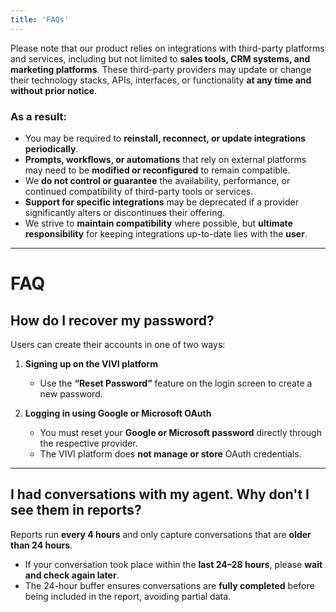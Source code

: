 ```yaml
---
title: 'FAQs'
---
```


Please note that our product relies on integrations with third-party platforms and services, including but not limited to **sales tools, CRM systems, and marketing platforms**. These third-party providers may update or change their technology stacks, APIs, interfaces, or functionality **at any time and without prior notice**.

### As a result:

- You may be required to **reinstall, reconnect, or update integrations periodically**.
- **Prompts, workflows, or automations** that rely on external platforms may need to be **modified or reconfigured** to remain compatible.
- We **do not control or guarantee** the availability, performance, or continued compatibility of third-party tools or services.
- **Support for specific integrations** may be deprecated if a provider significantly alters or discontinues their offering.
- We strive to **maintain compatibility** where possible, but **ultimate responsibility** for keeping integrations up-to-date lies with the **user**.

---

# FAQ

## How do I recover my password?

Users can create their accounts in one of two ways:

1. **Signing up on the VIVI platform**  
   - Use the **“Reset Password”** feature on the login screen to create a new password.

2. **Logging in using Google or Microsoft OAuth**  
   - You must reset your **Google or Microsoft password** directly through the respective provider.  
   - The VIVI platform does **not manage or store** OAuth credentials.

---

## I had conversations with my agent. Why don't I see them in reports?

Reports run **every 4 hours** and only capture conversations that are **older than 24 hours**.

- If your conversation took place within the **last 24–28 hours**, please **wait and check again later**.
- The 24-hour buffer ensures conversations are **fully completed** before being included in the report, avoiding partial data.


